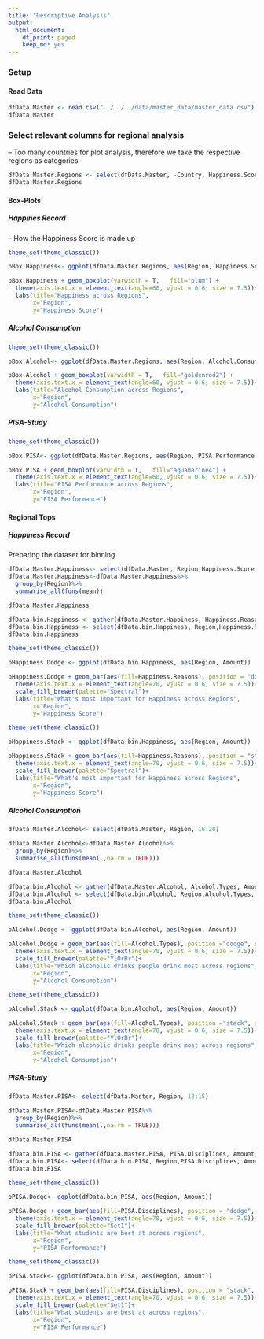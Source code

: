 ```yaml
---
title: "Descriptive Analysis"
output:
  html_document:
    df_print: paged
    keep_md: yes
---
```


### Setup

#### Read Data
```r
dfData.Master <- read.csv("../../../data/master_data/master_data.csv")
dfData.Master
```

### Select relevant columns for regional analysis

-- Too many countries for plot analysis, therefore we take the respective regions as categories  

```r

dfData.Master.Regions <- select(dfData.Master, -Country, Happiness.Score.Standard.Error)
dfData.Master.Regions 

```


#### Box-Plots {.tabset .tabset-fade}

##### Happines Record

-- How the Happiness Score is made up  

```r

theme_set(theme_classic())

pBox.Happiness<- ggplot(dfData.Master.Regions, aes(Region, Happiness.Score))

pBox.Happiness + geom_boxplot(varwidth = T,   fill="plum") +
  theme(axis.text.x = element_text(angle=60, vjust = 0.6, size = 7.5))+
  labs(title="Happiness across Regions",
       x="Region",
       y="Happiness Score")

```

##### Alcohol Consumption

```r

theme_set(theme_classic())

pBox.Alcohol<- ggplot(dfData.Master.Regions, aes(Region, Alcohol.Consumption.All.Types))

pBox.Alcohol + geom_boxplot(varwidth = T,   fill="goldenrod2") +
  theme(axis.text.x = element_text(angle=60, vjust = 0.6, size = 7.5))+
  labs(title="Alcohol Consumption across Regions",
       x="Region",
       y="Alcohol Consumption")

```

##### PISA-Study

```r

theme_set(theme_classic())

pBox.PISA<- ggplot(dfData.Master.Regions, aes(Region, PISA.Performance.Mean))

pBox.PISA + geom_boxplot(varwidth = T,   fill="aquamarine4") +
  theme(axis.text.x = element_text(angle=60, vjust = 0.6, size = 7.5))+
  labs(title="PISA Performance across Regions",
       x="Region",
       y="PISA Performance")
```

#### Regional Tops {.tabset .tabset-fade}


##### Happiness Record

Preparing the dataset for binning

```r
dfData.Master.Happiness<- select(dfData.Master, Region,Happiness.Score, 5:10)
dfData.Master.Happiness<-dfData.Master.Happiness%>%
  group_by(Region)%>%
  summarise_all(funs(mean))

dfData.Master.Happiness

```

```r

dfData.bin.Happiness <- gather(dfData.Master.Happiness, Happiness.Reasons, Amount, 3:8 )
dfData.bin.Happiness <- select(dfData.bin.Happiness, Region,Happiness.Reasons, Amount)
dfData.bin.Happiness

```

```r

theme_set(theme_classic())

pHappiness.Dodge <- ggplot(dfData.bin.Happiness, aes(Region, Amount))

pHappiness.Dodge + geom_bar(aes(fill=Happiness.Reasons), position = "dodge", stat="identity", color="black")+
  theme(axis.text.x = element_text(angle=70, vjust = 0.6, size = 7.5))+
  scale_fill_brewer(palette="Spectral")+
  labs(title="What's most important for Happiness across Regions",
       x="Region",
       y="Happiness Score")


```

```r

theme_set(theme_classic())

pHappiness.Stack <- ggplot(dfData.bin.Happiness, aes(Region, Amount))

pHappiness.Stack + geom_bar(aes(fill=Happiness.Reasons), position = "stack", stat="identity",color="black")+
  theme(axis.text.x = element_text(angle=70, vjust = 0.6, size = 7.5))+
  scale_fill_brewer(palette="Spectral")+
  labs(title="What's most important for Happiness across Regions",
       x="Region",
       y="Happiness Score")

```

##### Alcohol Consumption

```r
dfData.Master.Alcohol<- select(dfData.Master, Region, 16:20)

dfData.Master.Alcohol<-dfData.Master.Alcohol%>%
  group_by(Region)%>%
  summarise_all(funs(mean(.,na.rm = TRUE)))

dfData.Master.Alcohol

```

```r

dfData.bin.Alcohol <- gather(dfData.Master.Alcohol, Alcohol.Types, Amount, 3:6 )
dfData.bin.Alcohol <- select(dfData.bin.Alcohol, Region,Alcohol.Types, Amount)
dfData.bin.Alcohol

```

```r

theme_set(theme_classic())

pAlcohol.Dodge <- ggplot(dfData.bin.Alcohol, aes(Region, Amount))

pAlcohol.Dodge + geom_bar(aes(fill=Alcohol.Types), position ="dodge", stat="identity",color="black")+
  theme(axis.text.x = element_text(angle=70, vjust = 0.6, size = 7.5))+
  scale_fill_brewer(palette="YlOrBr")+
  labs(title="Which alcoholic drinks people drink most across regions",
       x="Region",
       y="Alcohol Consumption")


```

```r

theme_set(theme_classic())

pAlcohol.Stack <- ggplot(dfData.bin.Alcohol, aes(Region, Amount))

pAlcohol.Stack + geom_bar(aes(fill=Alcohol.Types), position ="stack", stat="identity",color="black")+
  theme(axis.text.x = element_text(angle=70, vjust = 0.6, size = 7.5))+
  scale_fill_brewer(palette="YlOrBr")+
  labs(title="Which alcoholic drinks people drink most across regions",
       x="Region",
       y="Alcohol Consumption")

```

##### PISA-Study

```r
dfData.Master.PISA<- select(dfData.Master, Region, 12:15)

dfData.Master.PISA<-dfData.Master.PISA%>%
  group_by(Region)%>%
  summarise_all(funs(mean(.,na.rm = TRUE)))

dfData.Master.PISA

```

```r

dfData.bin.PISA <- gather(dfData.Master.PISA, PISA.Disciplines, Amount, 2:4 )
dfData.bin.PISA<- select(dfData.bin.PISA, Region,PISA.Disciplines, Amount)
dfData.bin.PISA

```

```r
theme_set(theme_classic())

pPISA.Dodge<- ggplot(dfData.bin.PISA, aes(Region, Amount))

pPISA.Dodge + geom_bar(aes(fill=PISA.Disciplines), position = "dodge", stat="identity",color="black")+
  theme(axis.text.x = element_text(angle=70, vjust = 0.6, size = 7.5))+
  scale_fill_brewer(palette="Set1")+
  labs(title="What students are best at across regions",
       x="Region",
       y="PISA Performance")


```

```r

theme_set(theme_classic())

pPISA.Stack<- ggplot(dfData.bin.PISA, aes(Region, Amount))

pPISA.Stack + geom_bar(aes(fill=PISA.Disciplines), position = "stack", stat="identity",color="black")+
  theme(axis.text.x = element_text(angle=70, vjust = 0.6, size = 7.5))+
  scale_fill_brewer(palette="Set1")+
  labs(title="What students are best at across regions",
       x="Region",
       y="PISA Performance")


```

### 